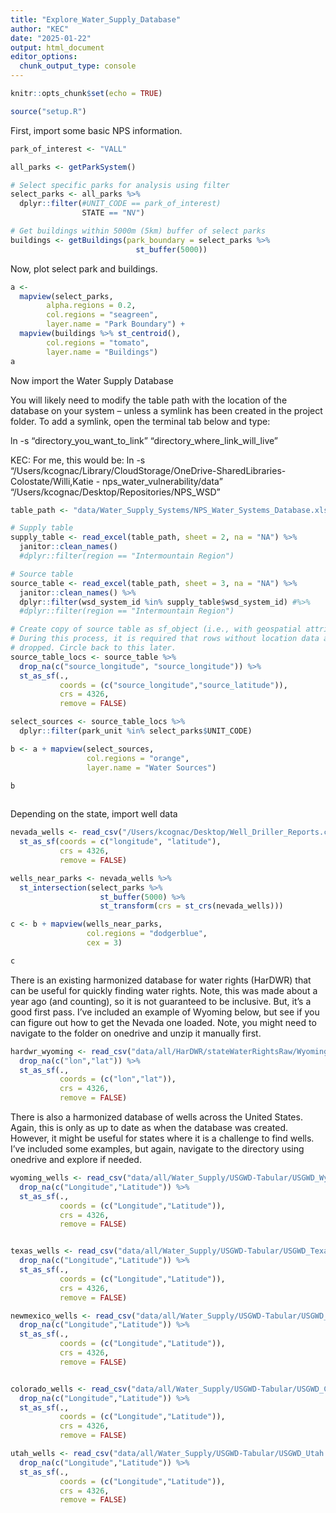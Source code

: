 ```yaml
---
title: "Explore_Water_Supply_Database"
author: "KEC"
date: "2025-01-22"
output: html_document
editor_options: 
  chunk_output_type: console
---
```


```r
knitr::opts_chunk$set(echo = TRUE)

source("setup.R")
```


First, import some basic NPS information.

```r

park_of_interest <- "VALL"

all_parks <- getParkSystem()

# Select specific parks for analysis using filter
select_parks <- all_parks %>%
  dplyr::filter(#UNIT_CODE == park_of_interest)
                STATE == "NV")

# Get buildings within 5000m (5km) buffer of select parks
buildings <- getBuildings(park_boundary = select_parks %>%
                            st_buffer(5000))
```

Now, plot select park and buildings. 

```r

a <-
  mapview(select_parks,
        alpha.regions = 0.2,
        col.regions = "seagreen",
        layer.name = "Park Boundary") +
  mapview(buildings %>% st_centroid(),
        col.regions = "tomato",
        layer.name = "Buildings")
a

```


Now import the Water Supply Database

You will likely need to modify the table path with the location of the database on your system -- unless a symlink has been created in the project folder. To add a symlink, open the terminal tab below and type:

ln -s “directory_you_want_to_link” “directory_where_link_will_live”

KEC: For me, this would be:
ln -s "/Users/kcognac/Library/CloudStorage/OneDrive-SharedLibraries-Colostate/Willi,Katie - nps_water_vulnerability/data" "/Users/kcognac/Desktop/Repositories/NPS_WSD"


```r
table_path <- "data/Water_Supply_Systems/NPS_Water_Systems_Database.xlsx"

# Supply table 
supply_table <- read_excel(table_path, sheet = 2, na = "NA") %>%
  janitor::clean_names() 
  #dplyr::filter(region == "Intermountain Region")

# Source table
source_table <- read_excel(table_path, sheet = 3, na = "NA") %>%
  janitor::clean_names() %>%
  dplyr::filter(wsd_system_id %in% supply_table$wsd_system_id) #%>%
  #dplyr::filter(region == "Intermountain Region")

# Create copy of source table as sf_object (i.e., with geospatial attributes). 
# During this process, it is required that rows without location data are
# dropped. Circle back to this later.
source_table_locs <- source_table %>%
  drop_na(c("source_longitude", "source_longitude")) %>%
  st_as_sf(., 
           coords = (c("source_longitude","source_latitude")), 
           crs = 4326,
           remove = FALSE) 

select_sources <- source_table_locs %>%
  dplyr::filter(park_unit %in% select_parks$UNIT_CODE)

b <- a + mapview(select_sources,
                 col.regions = "orange",
                 layer.name = "Water Sources")

b
        
```


Depending on the state, import well data
```r

nevada_wells <- read_csv("/Users/kcognac/Desktop/Well_Driller_Reports.csv") %>%
  st_as_sf(coords = c("longitude", "latitude"),
           crs = 4326,
           remove = FALSE)

wells_near_parks <- nevada_wells %>%
  st_intersection(select_parks %>%
                    st_buffer(5000) %>%
                    st_transform(crs = st_crs(nevada_wells)))

c <- b + mapview(wells_near_parks,
                 col.regions = "dodgerblue",
                 cex = 3)

c

```


There is an existing harmonized database for water rights (HarDWR) that can be useful for quickly finding water rights. Note, this was made about a year ago (and counting), so it is not guaranteed to be inclusive. But, it's a good first pass. I've included an example of Wyoming below, but see if you can figure out how to get the Nevada one loaded. Note, you might need to navigate to the folder on onedrive and unzip it manually first.

```r


hardwr_wyoming <- read_csv("data/all/HarDWR/stateWaterRightsRaw/WyomingRights/Wyoming_HarDWR_Raw.csv") %>%
  drop_na(c("lon","lat")) %>%
  st_as_sf(., 
           coords = (c("lon","lat")), 
           crs = 4326,
           remove = FALSE)


```


There is also a harmonized database of wells across the United States. Again, this is only as up to date as when the database was created. However, it might be useful for states where it is a challenge to find wells.  I've included some examples, but again, navigate to the directory using onedrive and explore if needed.

```r

wyoming_wells <- read_csv("data/all/Water_Supply/USGWD-Tabular/USGWD_Wyoming.csv") %>%
  drop_na(c("Longitude","Latitude")) %>%
  st_as_sf(., 
           coords = (c("Longitude","Latitude")), 
           crs = 4326,
           remove = FALSE)


texas_wells <- read_csv("data/all/Water_Supply/USGWD-Tabular/USGWD_Texas.csv")%>%
  drop_na(c("Longitude","Latitude")) %>%
  st_as_sf(., 
           coords = (c("Longitude","Latitude")), 
           crs = 4326,
           remove = FALSE)

newmexico_wells <- read_csv("data/all/Water_Supply/USGWD-Tabular/USGWD_New_Mexico.csv")%>%
  drop_na(c("Longitude","Latitude")) %>%
  st_as_sf(., 
           coords = (c("Longitude","Latitude")), 
           crs = 4326,
           remove = FALSE)


colorado_wells <- read_csv("data/all/Water_Supply/USGWD-Tabular/USGWD_Colorado.csv")%>%
  drop_na(c("Longitude","Latitude")) %>%
  st_as_sf(., 
           coords = (c("Longitude","Latitude")), 
           crs = 4326,
           remove = FALSE)

utah_wells <- read_csv("data/all/Water_Supply/USGWD-Tabular/USGWD_Utah.csv")%>%
  drop_na(c("Longitude","Latitude")) %>%
  st_as_sf(., 
           coords = (c("Longitude","Latitude")), 
           crs = 4326,
           remove = FALSE)


```

  